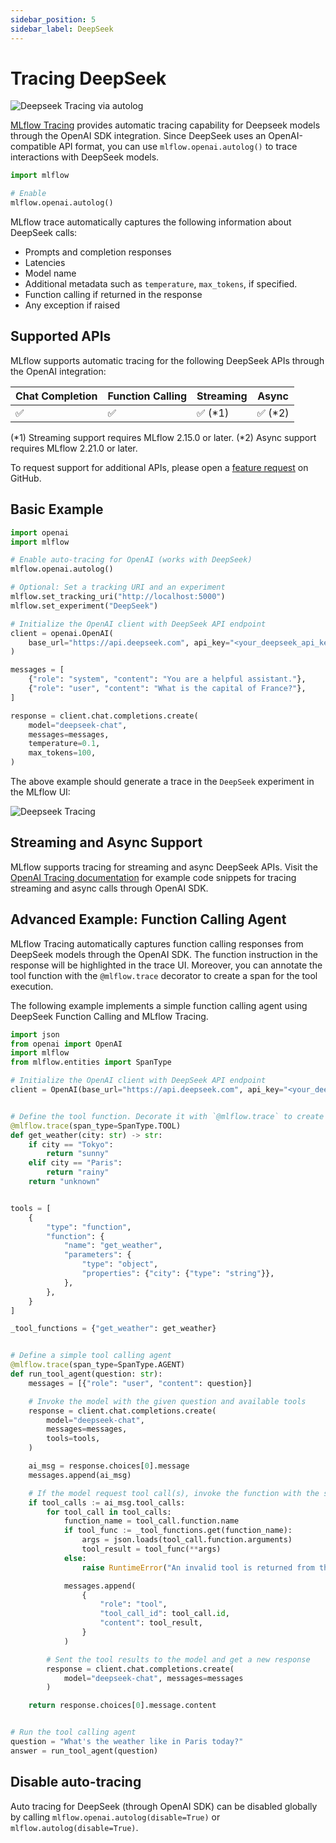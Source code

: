 ```yaml
---
sidebar_position: 5
sidebar_label: DeepSeek
---
```


# Tracing DeepSeek

![Deepseek Tracing via autolog](/images/llms/deepseek/deepseek-tracing-agent.png)

[MLflow Tracing](/genai/tracing) provides automatic tracing capability for Deepseek models through the OpenAI SDK integration. Since DeepSeek uses an OpenAI-compatible API format, you can use `mlflow.openai.autolog()` to trace interactions with DeepSeek models.

```python
import mlflow

# Enable
mlflow.openai.autolog()
```

MLflow trace automatically captures the following information about DeepSeek calls:

- Prompts and completion responses
- Latencies
- Model name
- Additional metadata such as `temperature`, `max_tokens`, if specified.
- Function calling if returned in the response
- Any exception if raised

## Supported APIs

MLflow supports automatic tracing for the following DeepSeek APIs through the OpenAI integration:

| Chat Completion | Function Calling | Streaming | Async    |
| --------------- | ---------------- | --------- | -------- |
| ✅              | ✅               | ✅ (\*1)  | ✅ (\*2) |

(*1) Streaming support requires MLflow 2.15.0 or later.
(*2) Async support requires MLflow 2.21.0 or later.

To request support for additional APIs, please open a [feature request](https://github.com/mlflow/mlflow/issues/new?assignees=&labels=enhancement&projects=&template=feature_request_template.yaml) on GitHub.

## Basic Example

```python
import openai
import mlflow

# Enable auto-tracing for OpenAI (works with DeepSeek)
mlflow.openai.autolog()

# Optional: Set a tracking URI and an experiment
mlflow.set_tracking_uri("http://localhost:5000")
mlflow.set_experiment("DeepSeek")

# Initialize the OpenAI client with DeepSeek API endpoint
client = openai.OpenAI(
    base_url="https://api.deepseek.com", api_key="<your_deepseek_api_key>"
)

messages = [
    {"role": "system", "content": "You are a helpful assistant."},
    {"role": "user", "content": "What is the capital of France?"},
]

response = client.chat.completions.create(
    model="deepseek-chat",
    messages=messages,
    temperature=0.1,
    max_tokens=100,
)
```

The above example should generate a trace in the `DeepSeek` experiment in the MLflow UI:

![Deepseek Tracing](/images/llms/deepseek/deepseek-tracing.png)

## Streaming and Async Support

MLflow supports tracing for streaming and async DeepSeek APIs. Visit the [OpenAI Tracing documentation](../openai) for example code snippets for tracing streaming and async calls through OpenAI SDK.

## Advanced Example: Function Calling Agent

MLflow Tracing automatically captures function calling responses from DeepSeek models through the OpenAI SDK. The function instruction in the response will be highlighted in the trace UI. Moreover, you can annotate the tool function with the `@mlflow.trace` decorator to create a span for the tool execution.

The following example implements a simple function calling agent using DeepSeek Function Calling and MLflow Tracing.

```python
import json
from openai import OpenAI
import mlflow
from mlflow.entities import SpanType

# Initialize the OpenAI client with DeepSeek API endpoint
client = OpenAI(base_url="https://api.deepseek.com", api_key="<your_deepseek_api_key>")


# Define the tool function. Decorate it with `@mlflow.trace` to create a span for its execution.
@mlflow.trace(span_type=SpanType.TOOL)
def get_weather(city: str) -> str:
    if city == "Tokyo":
        return "sunny"
    elif city == "Paris":
        return "rainy"
    return "unknown"


tools = [
    {
        "type": "function",
        "function": {
            "name": "get_weather",
            "parameters": {
                "type": "object",
                "properties": {"city": {"type": "string"}},
            },
        },
    }
]

_tool_functions = {"get_weather": get_weather}


# Define a simple tool calling agent
@mlflow.trace(span_type=SpanType.AGENT)
def run_tool_agent(question: str):
    messages = [{"role": "user", "content": question}]

    # Invoke the model with the given question and available tools
    response = client.chat.completions.create(
        model="deepseek-chat",
        messages=messages,
        tools=tools,
    )

    ai_msg = response.choices[0].message
    messages.append(ai_msg)

    # If the model request tool call(s), invoke the function with the specified arguments
    if tool_calls := ai_msg.tool_calls:
        for tool_call in tool_calls:
            function_name = tool_call.function.name
            if tool_func := _tool_functions.get(function_name):
                args = json.loads(tool_call.function.arguments)
                tool_result = tool_func(**args)
            else:
                raise RuntimeError("An invalid tool is returned from the assistant!")

            messages.append(
                {
                    "role": "tool",
                    "tool_call_id": tool_call.id,
                    "content": tool_result,
                }
            )

        # Sent the tool results to the model and get a new response
        response = client.chat.completions.create(
            model="deepseek-chat", messages=messages
        )

    return response.choices[0].message.content


# Run the tool calling agent
question = "What's the weather like in Paris today?"
answer = run_tool_agent(question)
```

## Disable auto-tracing

Auto tracing for DeepSeek (through OpenAI SDK) can be disabled globally by calling `mlflow.openai.autolog(disable=True)` or `mlflow.autolog(disable=True)`.
